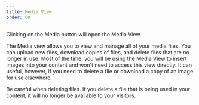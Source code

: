 ```yaml
---
title: Media View
order: 60
---
```

Clicking on the Media button will open the Media View. 

The Media view allows you to view and manage all of your media files. You can upload new files, download copies of files, and delete files that are no longer in use. Most of the time, you will be using the Media View to insert images into your content and won't need to access this view directly. It can useful, however, if you need to delete a file or download a copy of an image for use elsewhere.

<Aside type="warning">
    Be careful when deleting files. If you delete a file that is being used in your content, it will no longer be available to your visitors.
</Aside>